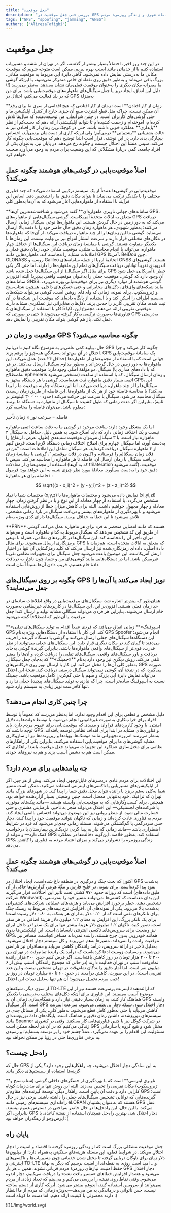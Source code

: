 ```yaml
---
title: "جعل موقعیت"
description: "بررسی فنی جعل موقعیت در GPS و پیامدهای آن بر خدمات شهری و زندگی روزمره مردم"
tags: ["GPS", "spoofing", "jamming", "GNSS"]
authors: ["AlirezaTofighi"]
---
```



# جعل موقعیت

در این چند روز اخیر، احتمالاً بسیار بیشتر از گذشته، اگر در تهران از نقشه و مسیریاب استفاده کنیم یا از خدماتی مانند اسنپ بهره ببریم، ممکن است متوجه شویم که موقعیت مکانی ما به‌درستی نمایش داده نمی‌شود. گاهی دایرۀ آبی مربوط به موقعیت مکانی، بزرگ باقی می‌ماند و به‌طور دقیق روی نقطه‌ای خاص متمرکز نمی‌شود، یا این‌که گوشی ما مصرانه مکان دیگری را به‌عنوان موقعیت فعلی‌مان نشان می‌دهد. به‌نظر می‌رسد (!) دلیل این اتفاق، ایجاد نویز یا جعل سیگنال‌های ماهواره‌های موقعیت‌یابی باشد.
برای من که در بلد فعالیت می‌کنم، اختلال در GPS به‌منزلۀ

<Tooltip tip="down-time">
  <span>**زمان از کار افتادن**</span>
</Tooltip>
است؛ زمان از کار افتادنی که هیچ اقدامی از سوی ما برای رفع آن ممکن نیست، چراکه
مثل قطع اینترنت منبع آن چیزی خارج از کنترل اپلیکیشن ما و حتی گوشی‌های کاربران
است. در چنین شرایطی، منِ توسعه‌دهنده که سال‌ها تلاش کرده‌ام، آموخته‌ام و زحمت
کشیده‌ام تا بتوانم اپلیکیشنی ارائه دهم که دست‌کم از نظر
<Tooltip tip="up-time">
  <span>**پایداری**</span>
</Tooltip>
عملکرد خوبی داشته باشد، حتی در کوچک‌ترین زمان از کار افتادن نیز به حالت پشتیبانی
<Tooltip tip="on-call">
  <span>**پشتیبانی**</span>
</Tooltip>
درمی‌آیم؛ ولی این‌که کاری از دست‌مان برنمی‌آید، احساس بیچارگی بدی دارد. در این
نوشته، قرار است ابتدا توضیح دهم که موقعیت‌یابی چگونه کار می‌کند، سپس منشأ این
اختلال چیست و چگونه رخ می‌دهد. در پایان نیز، به‌عنوان یکی از افراد جامعه، کمی
دربارۀ مشکلاتی که این وضعیت برای مردم به وجود می‌آورد صحبت خواهم کرد.

## اصلاً موقعیت‌یابی در گوشی‌های هوشمند چگونه عمل می‌کند؟

موقعیت‌یابی در گوشی‌ها عمدتاً از یک سیستم ترکیبی استفاده می‌کند که چند فناوری مختلف را با یکدیگر ترکیب می‌نماید تا بتواند مکان دقیق ما را تشخیص دهد. اساس این فرآیند با استفاده از ماهواره‌هایی آغاز می‌شود که به آن‌ها به‌طور کلی

<Tooltip tip="GASS">
  <span>**سامانه‌های جهانی ناوبری ماهواره‌ای**</span>
</Tooltip>
گفته می‌شود و شناخته‌شده‌ترین آن‌ها GPS، متعلق به ایالات متحدهٔ آمریکاست. گوشی
سیگنال‌هایی از ماهواره‌های GPS دریافت می‌کند که به دور زمین در حال گردش هستند.
این ماهواره‌ها نوعی سیگنال زمانی ارسال می‌کنند؛ به‌طور شهودی، هر ماهواره زمان
دقیق حال حاضر خود را با دقت بالا ارسال می‌نماید. گوشی ما این زمان‌ها را از چند
ماهواره دریافت می‌کند. از آن‌جا که ماهواره‌ها در مکان‌های مختلفی قرار دارند و
سرعت انتشار امواج نیز بی‌نهایت نیست، این زمان‌ها با یکدیگر متفاوت هستند. گوشی با
مقایسۀ زمان دریافت این سیگنال‌ها از حداقل چهار ماهواره، می‌تواند با انجام
محاسبات مثلثی، موقعیت مکانی خود، زمان دقیق فعلی و اطلاعات مشابه را محاسبه کند.
ماهواره‌هایی مانند GPS آمریکا، BeiDou چین، GLONASS روسیه و Galileo اتحادیۀ اروپا
از جمله سامانه‌های GNSS هستند. گوشی‌های اندرویدی تقریباً توانایی دریافت
سیگنال‌های تمام این ماهواره‌ها را دارند. اما حتی اگر یکی از این سیگنال‌ها جعل
شده باشد (برای مثال اگر سیگنال GPS آمریکایی جعل شود)، خطر آن وجود دارد که گوشی،
موقعیت جعلی را به‌عنوان موقعیت واقعی بپذیرد! البته افزون‌بر سامانه‌های GNSS،
گوشی هوشمند از موارد دیگری نیز برای موقعیت‌یابی بهره می‌برد، مانند شبکه‌های
وای‌فای، دکل‌های مخابراتی و حتی حسگرهای داخلی، همچون شتاب‌سنج و ژیروسکوپ. برای
نمونه، زمانی که وای‌فای روشن است، گوشی می‌تواند شبکه‌های بی‌سیم اطراف را اسکن
کند و با استفاده از پایگاه داده‌ای که موقعیت این شبکه‌ها در آن ثبت شده، مکان
تقریبی کاربر را حدس بزند. دکل‌های مخابراتی نیز عملکردی مشابه دارند و با استفاده
از سیگنال‌های 4G یا 5G، موقعیتی تقریبی ارائه می‌دهند. مجموع این فناوری‌ها
به‌صورت ترکیبی به‌کار گرفته می‌شوند تا حتی در صورتی که GPS به‌درستی عمل نکند،
باز هم گوشی بتواند مکان تقریبی را نمایش دهد.

## موقعیت و زمان در GPS چگونه محاسبه می‌شود؟

حال، بیایید کمی علمی‌تر به موضوع نگاه کنیم تا دریابیم GPS چگونه کار می‌کند و چرا اختلال در آن می‌تواند به‌سادگی همه‌چیز را برهم بزند. GPS یک سامانۀ موقعیت‌یابی جهانی است که با استفاده از مجموعه‌ای از ماهواره‌ها (حداقل ۲۴ عدد) عمل می‌کند. این ماهواره‌ها به دور زمین در حال گردش‌اند و به‌طور مداوم سیگنال ارسال می‌کنند. در هر سیگنال، دو مؤلفۀ اصلی وجود دارد: موقعیت دقیق ماهواره (که با داده‌های مداری یا به‌اصطلاح ephemeris مشخص می‌شود) و زمان ارسال سیگنال، که با استفاده از ساعت اتمی بسیار دقیق ماهواره ثبت شده‌است.
گوشی یا هر دستگاه مجهز به GPS، این سیگنال‌ها را از چند ماهواره دریافت می‌کند. اما این دستگاه چگونه موقعیت ما را پیدا می‌کند؟ با محاسبۀ فاصلۀ خود از هر یک از ماهواره‌ها. این فاصله از طریق زمان رسیدن سیگنال محاسبه می‌شود. سیگنال با سرعت نور حرکت می‌کند (حدود ۳۰۰٬۰۰۰ کیلومتر بر ثانیه)، بنابراین اگر مدت زمانی که طول کشیده تا سیگنال از ماهواره به دستگاه ما برسد معلوم باشد، می‌توان فاصله را محاسبه کرد:

<div style={{ textAlign: "center", margin: "0.25em 0", fontSize: "1.1em" }}>
  <span> فاصله = سرعت نور × زمان تأخیر</span>
</div>

اما یک مشکل وجود دارد: ساعت موجود در گوشی ما به دقت ساعت اتمی ماهواره نیست و یک اختلاف زمانی دارد که باید اصلاح شود. به همین دلیل، حداقل به سیگنال ۴ ماهواره نیاز است. با ۳ سیگنال می‌توان موقعیت سه‌بعدی (طول، عرض، ارتفاع) را به‌دست آورد، اما سیگنال چهارم برای اصلاح اختلاف زمانی دستگاه لازم است.
فرض کنیم از ۴ ماهواره سیگنال دریافت کرده‌اید. هر سیگنال شامل این اطلاعات است: "من در فلان زمان سیگنالم را فرستادم و اکنون در فلان موقعیتم."، گوشی با مقایسۀ زمان دریافت سیگنال با زمان ارسال آن، فاصله تا هر ماهواره را محاسبه می‌کند. سپس با استفاده از مجموعه‌ای از معادلات (که به آن‌ها trilateration گفته می‌شود)، موقعیت دقیق خود را به‌دست می‌آورد. معادلۀ مورد نظر چیزی شبیه به این خواهد بود:
فرمول فاصله برای هر ماهوارهٔ i :

$$
\sqrt{(x - x_i)^2 + (y - y_i)^2 + (z - z_i)^2}
$$

مختصات شما با نماد (x,y,z) نمایش داده می‌شود و مختصات ماهواره‌ها با (xi​,yi​,zi​) مشخص می‌گردد. با استفاده از چهار معادله از این نوع و با در نظر گرفتن زمان، چهار معادله و چهار مجهول خواهیم داشت. البته برای کاهش میزان خطا از روش‌هایی استفاده می‌شود و با بهره‌گیری از ماهواره‌های بیشتر و دریافت سیگنال در بازۀ زمانی مشخص، تلاش می‌شود تا این خطا به حداقل برسد.
سیگنال‌ها دارای کدی ویژه به‌نام

<Tooltip tip="Pseudo-Random Noise">
  <span>**PRN**</span>
</Tooltip>
هستند که مانند امضایی منحصر به فرد برای هر ماهواره عمل می‌کند. گوشی از طریق این
کد تشخیص می‌دهد که سیگنال مربوط به کدام ماهواره است و می‌تواند میزان تأخیر آن را
محاسبه کند. این سیگنال‌ها در کاربردهای نظامی، همراه با نوعی رمزنگاری ارسال
می‌شوند. برای مثال، GPS که متعلق به ایالات متحده است، هم‌زمان با دادۀ اصلی،
داده‌ای رمزنگاری‌شده نیز ارسال می‌کند که کلید رمزگشایی آن تنها در اختیار ارتش
آمریکاست. این موضوع باعث می‌شود جعل سیگنال برای تجهیزات نظامی تقریباً غیرممکن
باشد. اما در دستگاه‌هایی مانند گوشی‌های من و شما، چون ناچار به دریافت دادۀ خام
هستیم، فریب دادن آن‌ها نسبتاً آسان است.

## چگونه بر روی سیگنال‌های GPS نویز ایجاد می‌کنند یا آن‌ها را جعل می‌نمایند؟

همان‌طور که پیش‌تر اشاره شد، سیگنال‌های موقعیت‌یابی در واقع اطلاعات ساده‌ای در حد زمان فعلی هستند. افزون‌بر این، این سیگنال‌ها در کاربردهای غیرنظامی به‌صورت خام ارسال می‌شوند، بنابراین هر فردی می‌تواند سیگالی مشابه تولید و ارسال کند! جعل موقعیت یا آن‌طور که اصطلاحاً گفته می‌شود

<Tooltip tip="Spoofing">
  <span>**«اسپوفینگ»**</span>
</Tooltip>
زمانی اتفاق می‌افتد که فردی عمداً اقدام به تولید سیگنال‌های تقلبی GPS کند. این
کار با استفاده از دستگاه‌هایی ویژه به‌نام GPS Spoofer انجام می‌شود؛ این
دستگاه‌ها سیگنال‌های جعلی ارسال می‌کنند و گوشی یا دستگاه گیرنده را فریب می‌دهند
تا گمان کند در مکان دیگری قرار دارد. این سیگنال‌های جعلی می‌توانند از نظر قدرت،
قوی‌تر از سیگنال‌های واقعی ماهواره‌ها باشند، بنابراین گیرندۀ گوشی به‌جای دریافت
و باور سیگنال‌های واقعی، سیگنال‌های تقلبی را دریافت کرده و آن‌ها را معتبر تلقی
می‌کند. روش دیگری نیز وجود دارد به‌نام
<Tooltip tip="Jamming">
  <span>**«جمینگ»**</span>
</Tooltip>
که به‌جای جعل سیگنال، به‌طور کلی آن‌ها را مختل می‌کند. این کار با ارسال نویز روی
فرکانس‌های GPS صورت می‌گیرد، که در نتیجۀ آن، گوشی نمی‌تواند سیگنال درستی دریافت
کند. نتیجۀ این اختلال می‌تواند نمایش دایرۀ آبی بزرگ و مبهم یا حتی گم‌کردن کامل
موقعیت باشد. جمینگ نسبت به اسپوفینگ ساده‌تر است، چرا که نیازی به تولید
سیگنال‌های پیچیدۀ جعلی ندارد و تنها کافی‌ست نویز زیادی به سیستم وارد شود.

## چرا چنین کاری انجام می‌دهند؟

دلیل مشخص و قطعی برای این اقدام وجود ندارد. اما به‌نظر می‌رسد که عموماً یا توسط افراد برای خراب‌کاری به‌صورت غیرقانونی انجام می‌شود، یا توسط دولت‌ها به دلایل امنیتی. با وجود کاربردهای فراوان و مفیدی که موقعیت‌یابی برای عموم مردم دارد، باید توجه داشت که GPS و فناوری‌های مشابه در ابتدا برای اهداف نظامی توسعه یافته‌اند. به‌نظر می‌رسد امروزه تجهیزاتی مانند موشک‌ها، پهپادها و ریزپرنده‌ها نیز از سازوکاری مشابه گوشی‌های ما برای موقعیت‌یابی استفاده می‌کنند. بنابراین یکی از راهکارهای نظامی برای مختل‌سازی عملکرد این تجهیزات می‌تواند جعل موقعیت باشد؛ راهکاری که ممکن است هم به دشمن آسیب بزند و هم به نیروهای خودی.

## چه پیامدهایی برای مردم دارد؟

این اختلالات برای مردم عادی دردسرهای قابل‌توجهی ایجاد می‌کند. پیش از هر چیز، اگر از اپلیکیشن‌های مسیریابی یا تاکسی‌های اینترنتی استفاده می‌کنید، ممکن است مسیر شما به‌کلی به‌هم بریزد یا راننده نتواند محل دقیق شما را پیدا کند. در شهرهای بزرگ مانند تهران که ترافیک، خود به‌تنهایی معضل است، چنین وضعیتی بسیار آزاردهنده خواهد بود. همچنین، برای کسب‌وکارهایی که به موقعیت‌یابی وابسته هستند —مانند پیک‌های موتوری یا شرکت‌های لجستیکی— این اختلال می‌تواند منجر به تأخیر، نارضایتی مشتری و حتی خسارت مالی شود.
از منظر روانی نیز این موضوع می‌تواند احساس ناامنی ایجاد کند. مردم به فناوری عادت کرده‌اند و زمانی که ناگهان نتوانند موقعیت خود را پیدا کنند، دچار حس سردرگمی یا گم‌گشتگی می‌شوند. مسئله زمانی جدی‌تر می‌شود که فرد در شرایط اضطراری باشد —مانند زمانی که نیاز به پیدا کردن نزدیک‌ترین بیمارستان یا درخواست کمک دارد— و نتواند از GPS استفاده کند. به‌طور خلاصه، این‌گونه دخالت‌ها در عملکرد GPS، زندگی روزمره را دشوارتر می‌کند و میزان اعتماد مردم به فناوری را کاهش می‌دهد.

## اصلاً موقعیت‌یابی در گوشی‌های هوشمند چگونه عمل می‌کند؟

اکنون که بحث جنگ و درگیری در منطقه داغ شده‌است، ایجاد اختلال در GPS به‌شدت نمود پیدا کرده‌است. برای نمونه، در خلیج فارس و تنگۀ هرمز، گزارش‌ها حاکی از آن است که روزانه حدود ۹۷۰ کشتی تحت تأثیر این اختلالات قرار می‌گیرند (طبق داده‌های شرکت Windward). این بدان معناست که کشتی‌ها نمی‌توانند مسیر خود را به‌درستی تشخیص دهند، خطر برخورد افزایش می‌یابد و هزینه‌های عملیاتی شرکت‌های کشتیرانی به‌شدت بالا می‌رود. یکی از نمونه‌های آن، افزایش نرخ بیمه‌های مربوط به ریسک جنگ برای تانکرهای نفتی است که از ۰.۲۰ دلار به ازای هر بشکه، به ۰.۸۰ دلار رسیده‌است! برای یک تانکر بزرگ، این افزایش به معنای ۱.۲ میلیون دلار هزینۀ اضافی در هر سفر است. تصور کنید، ناگهان ۱.۲ میلیون دلار هزینۀ بیشتر تنها برای یک سفر!
در داخل ایران نیز وضعیت برای سرویس‌های تاکسی اینترنتی نابسامان است. این اپلیکیشن‌ها بدون GPS، همانند خودرویی بدون چرخ هستند. راننده نمی‌داند مسافر کجاست، مسافر نیز موقعیت راننده را نمی‌داند، مسیرها به‌هم می‌ریزند و کل سیستم دچار اختلال می‌شود. به‌دلیل تأخیر در ارائۀ سرویس، درآمد رانندگان کاهش می‌یابد و مسافران نیز ناراضی می‌شوند. وب‌سایت زومیت ادعا کرده‌است که درآمد یک رانندۀ تمام‌وقت در تهران بین ۳۰۰ تا ۴۰۰ هزار تومان در روز کاهش یافته‌است. اگر فرض کنیم حدود ۲۰۰ هزار رانندۀ تمام‌وقت اسنپ در تهران فعالیت دارند (در حالی که مجموع رانندگان اسنپ بیش از ۶ میلیون نفر است، اما آمار دقیق رانندگان تمام‌وقت در تهران مشخص نیست و این عدد تقریبی است)، در این صورت، کاهش درآمدی در حدود ۶۰ تا ۸۰ میلیارد تومان در روز بر جیب مردم تحمیل می‌شود؛ آن هم تنها به‌دلیل تبعات این اختلال!

از سوی دیگر، شبکه‌های TD-LTE که ارائه‌دهندۀ اینترنت پرسرعت هستند نیز از این موضوع آسیب می‌بینند. این فناوری برای آن‌که دکل‌های مختلف به‌درستی با یکدیگر هماهنگ کار کنند، به زمان بسیار دقیقی نیاز دارد و همگام‌سازی زمانی آن به GPS وابسته است. اگر سیگنال GPS دچار اختلال شود، شبکه دچار بی‌نظمی می‌شود، سرعت اینترنت کاهش می‌یابد یا حتی به‌طور کامل قطع می‌شود. به‌طور کلی، یکی از مسائل جدی در سیستم‌های توزیع‌شده، داشتن زمان دقیق و هماهنگ است. پایگاه‌های دادۀ توزیع‌شده‌ای مانند Spanner در شرکت گوگل نیز با چنین فناوری‌هایی کار می‌کنند. وقتی در کشوری زندگی می‌کنیم که در آن هر لحظه ممکن است GPS مختل شود و هیچ گروه یا سازمانی مسئولیت این اقدام را بر عهده نمی‌گیرد، عملاً چشم خود را بر توسعه بسته‌ایم؛ و رسیدن به برخی فناوری‌ها حتی در رؤیا نیز ممکن نخواهد بود.

## راه‌حل چیست؟

حال که GPS به این سادگی دچار اختلال می‌شود، چه را‌هکارهایی وجود دارد؟ یکی از گزینه‌ها استفاده از سیستم‌های دیگر مانند

<Tooltip tip="Inertial Navigation">
  <span>**ناوبری اینرسی**</span>
</Tooltip>
است که با بهره‌گیری از حسگرهای داخلی گوشی (شتاب‌سنج و ژیروسکوپ) مکان تقریبی را
تخمین می‌زند. البته این روش تنها برای مدت‌زمان کوتاه کارایی دارد و دقت آن پایین
است. راهکار دیگر، توسعۀ گیرنده‌های مقاوم‌تر GPS است؛ گیرنده‌هایی که توانایی
تشخیص سیگنال‌های جعلی را داشته باشند. برخی نیز در حال راه‌اندازی سیستم‌های زمینی
مانند eLORAN هستند که به‌عنوان پشتیبان GPS عمل می‌کند. با این حال، این راه‌حل‌ها
در حال حاضر به‌راحتی در دسترس عموم نیستند. بنابراین، اگر GPS دچار اختلال شد،
بهترین راه‌حل همچنان استفاده از نقشۀ کاغذی یا پرس‌وجو از رهگذران خواهد بود! :(

## پایان راه

جعل موقعیت مشکلی بزرگ است که از زندگی روزمره گرفته تا اقتصاد و امنیت را دچار اختلال می‌کند. در شرایط فعلی، این مسئله هزینه‌های سنگینی به‌همراه دارد؛ از میلیون‌ها دلار زیان برای ناوگان دریایی گرفته تا مختل شدن خدماتی چون مسیریاب‌ها و تاکسی‌های اینترنتی و TD-LTE و… امید است روزی به نقطه‌ای از امنیت برسیم که دیگر به بهانۀ حفظ امنیت، نیازهای روزمرۀ مردم قربانی نشوند.
همین... هر بار GPS دچار اختلال می‌شود و هشدار افزایش خطاهای «مسیر یافت نشد» را دریافت می‌کنیم، دچار اندوه می‌شوم. وقتی نقاط روی نقشه را بررسی می‌کنم و می‌بینم که تعداد زیادی از مردم نمی‌توانند از سرویس استفاده کنند، اندوهم بیشتر می‌شود. این‌که کاری از دستم ساخته نیست، حس ناتوانی و درماندگی به من می‌دهد—به‌ویژه زمانی که مردم از ما انتظار دارند محصولی با کیفیت ارائه دهیم. اما دست ما کوتاه است :(

<div style={{ textAlign: "center" }}>![](./img/world.svg)</div>
